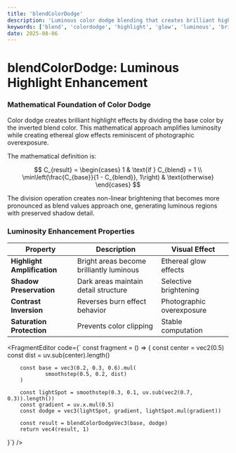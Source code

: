 ```yaml
---
title: 'blendColorDodge'
description: 'Luminous color dodge blending that creates brilliant highlights and ethereal glow effects'
keywords: ['blend', 'colordodge', 'highlight', 'glow', 'luminous', 'bright']
date: 2025-08-06
---
```



# blendColorDodge: Luminous Highlight Enhancement

### Mathematical Foundation of Color Dodge

Color dodge creates brilliant highlight effects by dividing the base color by the inverted blend color. This mathematical approach amplifies luminosity while creating ethereal glow effects reminiscent of photographic overexposure.

The mathematical definition is:

$$
C_{result} = \begin{cases}
1 & \text{if } C_{blend} = 1 \\
\min\left(\frac{C_{base}}{1 - C_{blend}}, 1\right) & \text{otherwise}
\end{cases}
$$

The division operation creates non-linear brightening that becomes more pronounced as blend values approach one, generating luminous regions with preserved shadow detail.

### Luminosity Enhancement Properties

| Property | Description | Visual Effect |
|----------|-------------|---------------|
| **Highlight Amplification** | Bright areas become brilliantly luminous | Ethereal glow effects |
| **Shadow Preservation** | Dark areas maintain detail structure | Selective brightening |
| **Contrast Inversion** | Reverses burn effect behavior | Photographic overexposure |
| **Saturation Protection** | Prevents color clipping | Stable computation |

<FragmentEditor
code={`
const fragment = () => {
        const center = vec2(0.5)
        const dist = uv.sub(center).length()
        
        const base = vec3(0.2, 0.3, 0.6).mul(
                smoothstep(0.5, 0.2, dist)
        )
        
        const lightSpot = smoothstep(0.3, 0.1, uv.sub(vec2(0.7, 0.3)).length())
        const gradient = uv.x.mul(0.5)
        const dodge = vec3(lightSpot, gradient, lightSpot.mul(gradient))
        
        const result = blendColorDodgeVec3(base, dodge)
        return vec4(result, 1)
}`}
/>